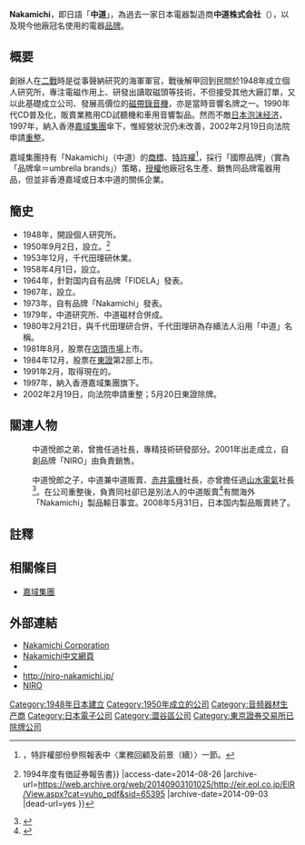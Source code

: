 {{infobox brand
| logo           = 
| name           = 中道
| enname           = Nakamichi
| image          = [[File:Nakamichi_Logo.svg|200px]]
| originaltext =
| type           = 電器
| currentowner   = [[嘉域集團|嘉域集團]]（香港）
| origin         = 
| keypeople         =
| introduced     = 
| discontinued   = 
| related        = 
| markets        = [[全球|全球]]
| previousowners = 中道株式会社（日本）
| trademarkregistrations = 
| ambassador     = 
| tagline        =
| website        = http://www.nakamichi.com/
}}
{{Infobox Company
| company_name        =中道株式会社
| company_name_en     = Nakamichi Corporation Limited
| company_logo        = 
| logo_size           = 
| logo_caption        = 
| image               = 
| image_size          = 
| image_caption       = 
| company_type        = [[株式会社|株式会社]]
| native_name         = ナカミチ株式会社
| native_name_lang    = ja
| company_slogan      = 
| traded_as           =[[非上市公司|非上市公司]]
| market_information  =
| ROC_UBN             = 
| other_name    = 
| predecessor         =
| successor           =
| foundation          = 1950年9月2日（千代田理研）
| defunct            = 
| fate       =  
| location            = {{JAP}}[[東京都|東京都]][[澀谷區|澀谷區]]東2丁目23番3号
| zip_code            = [[〒|〒]]150-0011
| area_served         = 
| telephone_no        = 
| founder         =   中道悅郎
| key_people          = 董事長：中道武
| industry            = 
| products            = 
| services            = 音響、映像機器製造販賣
| capital             =2億900万[[日圓|日圓]]
| revenue             = 
| operating_income    = 
| profit              = 
| total_asset         = 
| net_asset           = 
| market_value        = 
| num_employees       = 
| equity              =
| P/E ratio           = 
| earnings per share  = 
| Net asset value     = 
| accounting_period   = 
| parent              = 
| divisions           = 
| major_shareholder   = [[嘉域集團|Nakamichi Enterprises Limited]] 59.3%
| subsid              = 
| homepage            = 
| footnotes    =  {{as of|2011|6|29}}<ref name=ss>{{lang|ja|{{PDF|[http://ke.kabupro.jp/tsp/20110629/140120110629071330.pdf 債権の取立不能又は取立遅延及び特別損失の計上並びに業績予想の修正に関するお知らせ}}]. 山水電気. 2011-06-29.}}</ref>
| width               = 
}}
{{Infobox Company
| company_name        =中道販賣株式会社
| company_name_en     = Nakamichi Sales Corporation<ref>[http://www.twctokyo.co.jp/new/whatsnew.html {{lang|ja|新着情報 - Nakamichi製品の輸入が５月末で停止されました。}}] {{Wayback|url=http://www.twctokyo.co.jp/new/whatsnew.html |date=20140827170334 }}. Top Wing.</ref>
| company_logo        = 
| logo_size           = 
| logo_caption        = 
| image               = 
| image_size          = 
| image_caption       = 
| company_type        = [[株式会社|株式会社]]
| native_name         = ナカミチ販売株式会社
| native_name_lang    = ja
| company_slogan      = 
| traded_as           =[[非上市公司|非上市公司]]
| market_information  =
| ROC_UBN             = 
| other_name    = 
| predecessor         =
| successor           =
| foundation          = 
| defunct            = 
| fate       =  
| location            = {{JAP}}[[東京都|東京都]][[澀谷區|澀谷區]]東2丁目23番3号
| zip_code            = [[〒|〒]]150-0011
| area_served         = 
| telephone_no        = 
| founder         =   
| key_people          = 董事長：中道武
| industry            = 
| products            = 
| services            = 音響、映像機器販賣
| capital             =1000万[[日圓|日圓]]
| revenue             = 
| operating_income    = 
| profit              = 
| total_asset         = 
| net_asset           = 
| market_value        = 
| num_employees       = 
| equity              =
| P/E ratio           = 
| earnings per share  = 
| Net asset value     = 
| accounting_period   = 
| parent              = 
| divisions           = 
| major_shareholder   = [[嘉域集團|N.A.K.S. International Ltd]]<ref>[http://www.sec.gov/Archives/edgar/data/32621/000090259513000068/te123301_ex12.htm Re: Notice of Nominations of Persons for Election to the Board of Directors of Emerson Radio Corp.] {{Wayback|url=http://www.sec.gov/Archives/edgar/data/32621/000090259513000068/te123301_ex12.htm |date=20140827125333 }} [[美国证券交易委员会|SEC]]. 2013-08-09.</ref> 100%
| subsid              = 
| homepage            = 
| footnotes    =  {{as of|2011|6|29}}{{r|ss}}
| width               = 
}}
'''Nakamichi'''，即日語「'''中道'''」，為過去一家日本電器製造商'''中道株式会社'''（{{lang-ja|ナカミチ株式会社}}），以及現今他廠冠名使用的電器[[品牌|品牌]]。

==概要==
創辦人{{nihongo|中道悅郎|中道 悦郎}}在[[第二次世界大戰|二戰]]時是從事聲納研究的海軍軍官，戰後解甲回到民間於1948年成立個人研究所，專注電磁作用上、研發出讀取磁頭等技術，不但接受其他大廠訂單，又以此基礎成立公司、發展高價位的[[磁帶錄音機|磁帶錄音機]]，亦是當時音響名牌之一。1990年代CD普及化，販賣業務用CD試聽機和車用音響製品。然而不敵[[日本泡沫经济|日本泡沫经济]]，1997年，納入香港[[嘉域集團|嘉域集團]]傘下，惟經營狀況仍未改善，2002年2月19日向法院申請[[破產保護|重整]]。

嘉域集團持有「Nakamichi」（中道）的[[商標|商標]]、[[特許權|特許權]]<ref name=gh>{{PDF|[http://www.grandeholdings.com/tc_chi/investor_annual/C186(AR12)0.pdf 嘉域集團年度報表2012]}}，特許權部份參照報表中〈業務回顧及前景（續）〉一節。</ref>，採行「國際品牌」（實為「品牌傘＝umbrella brands」）策略，[[授權|授權]]他廠冠名生產、銷售同品牌電器用品{{r|gh}}，但並非香港嘉域或日本中道的關係企業。

==簡史==
*1948年，開設個人研究所。
*1950年9月2日，{{nihongo|'''千代田理研株式会社'''|千代田理研株式会社}}設立。<ref name=nm>{{Cite web |url=http://eir.eol.co.jp/EIR/View.aspx?cat=yuho_pdf&sid=65395 |title={{lang{{!}}ja{{!}}1994年度有価証券報告書}} |access-date=2014-08-26 |archive-url=https://web.archive.org/web/20140903101025/http://eir.eol.co.jp/EIR/View.aspx?cat=yuho_pdf&sid=65395 |archive-date=2014-09-03 |dead-url=yes }}</ref>
*1953年12月，千代田理研休業。
*1958年4月1日，{{nihongo|'''株式会社中道研究所'''|株式会社中道研究所|Nakamichi Research Corporation Ltd.}}設立。{{r|nm}}
*1964年，針對国内自有品牌「FIDELA」發表。
*1967年，{{nihongo|「中道磁材」|中道マグネティックス}}設立。
*1973年，自有品牌「Nakamichi」發表。
*1979年，中道研究所、中道磁材合併成{{nihongo|'''中道株式会社'''|ナカミチ株式会社|Nakamichi Corporation Limited}}。
*1980年2月21日，與千代田理研合併，千代田理研為存續法人沿用「中道」名稱。{{r|nm}}
*1981年8月，股票在[[店頭市場|店頭市場]]上市。
*1984年12月，股票在[[東證|東證]]第2部上市。
*1991年2月，取得現在的{{nihongo|「中道販賣株式会社」|ナカミチ販売株式会社}}。{{r|nm}}
*1997年，納入香港嘉域集團旗下。
*2002年2月19日，向法院申請重整；5月20日東證除牌。

==關連人物==
;{{nihongo|中道仁郎|中道 仁郎}}
: 中道悅郎之弟，曾擔任過社長，專精技術研發部分。2001年出走成立{{nihongo|「Niro Nakamichi株式会社」|Niro Nakamichi株式会社|Niro Nakamichi corporation}}，自創品牌「NIRO」由{{nihongo|「「株式会社niro1.com」|株式会社niro1.com|niro1.com Inc.}}負責銷售。

;{{nihongo|中道武|中道 武}}
: 中道悅郎之子，中道兼中道販賣、[[赤井電機|赤井電機]]社長{{r|ss}}，亦曾擔任過[[山水電氣|山水電氣]]社長<ref>{{lang|ja|[http://db.in4mx.com/filings/S0005GPK/S0005GPK_7.html 山水電気2009年有価証券報告書]}}</ref>。在公司重整後，負責同社卻已是別法人的中道販賣<ref>{{lang|ja|[http://www.phileweb.com/news/d-av/200202/20/4185.html ナカミチ製品の供給は従来通り]. Phile-web. 2002-02-20.}}</ref>有關海外「Nakamichi」製品輸日事宜。2008年5月31日，日本国内製品販賣終了。

==註釋==
{{reflist}}

==相關條目==
*[[嘉域集團|嘉域集團]]

==外部連結==
{{Commons category|Nakamichi}}
* [http://www.nakamichi.com/ Nakamichi Corporation]{{Wayback|url=http://www.nakamichi.com/ |date=20180105040400 }}
* [https://nakamichi-audio.com/ Nakamichi中文網頁]{{Wayback|url=https://nakamichi-audio.com/ |date=20190609114300 }}
* [https://web.archive.org/web/20141116085347/http://nakamichi.co.jp/ {{lang|ja|ナカミチ株式会社}}]
* http://niro-nakamichi.jp/{{Wayback|url=http://niro-nakamichi.jp/ |date=20150414103540 }}
* [http://www.niro1.com/jp/ NIRO]{{Wayback|url=http://www.niro1.com/jp/ |date=20141004201102 }}

{{模板:Electronics industry in Japan}}

[[Category:1948年日本建立|Category:1948年日本建立]]
[[Category:1950年成立的公司|Category:1950年成立的公司]]
[[Category:音频器材生产商|Category:音频器材生产商]]
[[Category:日本電子公司|Category:日本電子公司]]
[[Category:澀谷區公司|Category:澀谷區公司]]
[[Category:東京證券交易所已除牌公司|Category:東京證券交易所已除牌公司]]